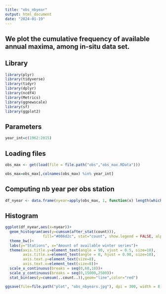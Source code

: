```yaml
---
title: "obs_nbyear"
output: html_document
date: "2024-01-19"
---
```

We plot the cumulative frequency of available annual maxima, among in-situ data set.
---

## Library

```r

library(plyr)
library(tidyverse)
library(tidyr)
library(dplyr)
library(ncdf4)
library(Metrics)
library(ggnewscale)
library(sf)
library(ggplot2)

```

## Parameters

```r

year_int=c(1962:2015) 

```

## Loading files 

```r

obs_max <- get(load(file = file.path("obs","obs_max.RData")))

obs_max=obs_max[,colnames(obs_max) %in% year_int]

```

## Computing nb year per obs station

```r

df_nyear <- data.frame(nyear=apply(obs_max, 1, function(x) length(which(!is.na(x)))))

```

## Histogram

```r

ggplot(df_nyear,aes(x=nyear))+
  geom_histogram(aes(y=cumsum(after_stat(count))), 
                 fill="#006d2c", stat="count", show.legend = FALSE, alpha=0.5)+
  theme_bw()+
  labs(y="Stations", x="Amount of available winter series")+
  theme(axis.title.y=element_text(angle = 90, vjust = 0.5, size=10), 
        axis.title.x=element_text(angle = 0, hjust = 0.98, size=10),
        axis.text.y=element_text(size=8),
        axis.text.x=element_text(size=8))+
  scale_x_continuous(breaks = seq(0,60,10))+
  scale_y_continuous(breaks = seq(0,15000,2500))+
  stat_bin(aes(y=cumsum(..count..)),geom="line",color="red")

ggsave(file=file.path("plot", "obs_nbyears.jpg"), dpi = 300, width = 8, height = 5.5)

```


